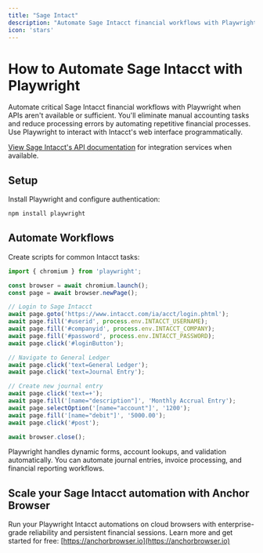 ```yaml
---
title: "Sage Intact"
description: "Automate Sage Intacct financial workflows with Playwright when APIs aren't available."
icon: 'stars'
---
```


# How to Automate Sage Intacct with Playwright

Automate critical Sage Intacct financial workflows with Playwright when APIs aren't available or sufficient. You'll eliminate manual accounting tasks and reduce processing errors by automating repetitive financial processes. Use Playwright to interact with Intacct's web interface programmatically.


[View Sage Intacct's API documentation](https://developer.intacct.com/api/) for integration services when available.

## Setup

Install Playwright and configure authentication:

```bash
npm install playwright
```


## Automate Workflows

Create scripts for common Intacct tasks:

```JavaScript
import { chromium } from 'playwright';

const browser = await chromium.launch();
const page = await browser.newPage();

// Login to Sage Intacct
await page.goto('https://www.intacct.com/ia/acct/login.phtml');
await page.fill('#userid', process.env.INTACCT_USERNAME);
await page.fill('#companyid', process.env.INTACCT_COMPANY);
await page.fill('#password', process.env.INTACCT_PASSWORD);
await page.click('#loginButton');

// Navigate to General Ledger
await page.click('text=General Ledger');
await page.click('text=Journal Entry');

// Create new journal entry
await page.click('text=+');
await page.fill('[name="description"]', 'Monthly Accrual Entry');
await page.selectOption('[name="account"]', '1200');
await page.fill('[name="debit"]', '5000.00');
await page.click('#post');

await browser.close();
```

Playwright handles dynamic forms, account lookups, and validation automatically. You can automate journal entries, invoice processing, and financial reporting workflows.


## Scale your Sage Intacct automation with Anchor Browser

Run your Playwright Intacct automations on cloud browsers with enterprise-grade reliability and persistent financial sessions. Learn more and get started for free: [https://anchorbrowser.io](https://anchorbrowser.io)

